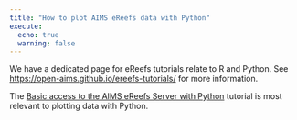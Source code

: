 ```yaml
---
title: "How to plot AIMS eReefs data with Python"
execute:
  echo: true
  warning: false
---
```


We have a dedicated page for eReefs tutorials relate to R and Python. See [https://open-aims.github.io/ereefs-tutorials/]() for more information.

The [Basic access to the AIMS eReefs Server with Python](https://open-aims.github.io/ereefs-tutorials/tutorials/python/access-ereefs-data-server/basic-server-access/basic_server_access_python.html) tutorial is most relevant to plotting data with Python.
